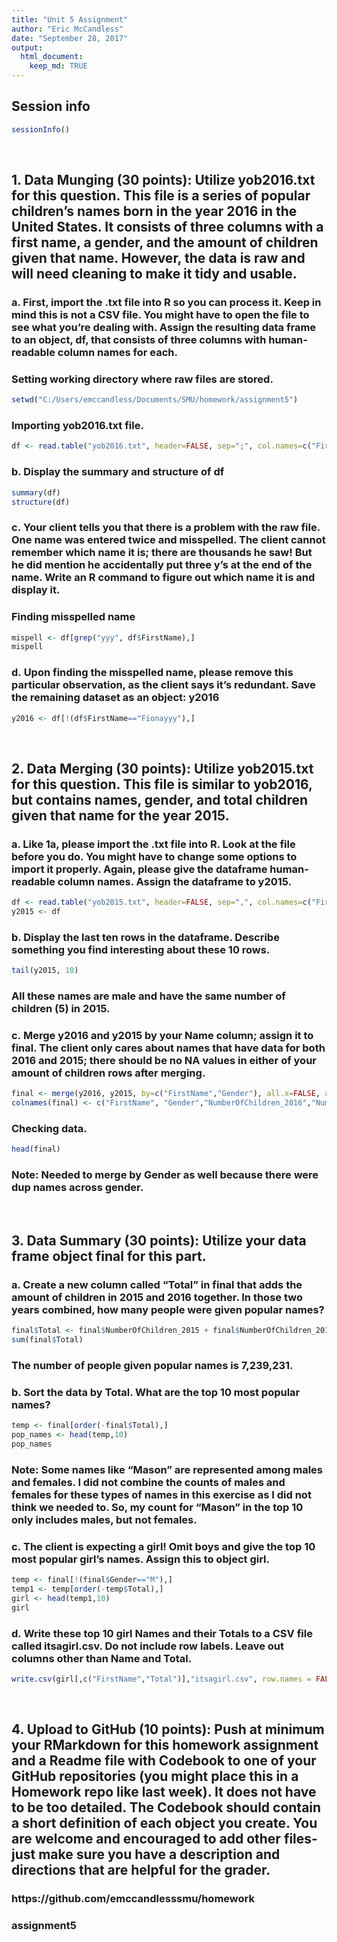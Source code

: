 ```yaml
---
title: "Unit 5 Assignment"
author: "Eric McCandless"
date: "September 28, 2017"
output: 
  html_document:
    keep_md: TRUE
---
```


## Session info
```r
sessionInfo()
```
$~$

## 1. Data Munging (30 points): Utilize yob2016.txt for this question. This file is a series of popular children's names born in the year 2016 in the United States. It consists of three columns with a first name, a gender, and the amount of children given that name. However, the data is raw and will need cleaning to make it tidy and usable.

### a. First, import the .txt file into R so you can process it. Keep in mind this is not a CSV file. You might have to open the file to see what you're dealing with. Assign the resulting data frame to an object, df, that consists of three columns with human-readable column names for each.

### Setting working directory where raw files are stored.

```r
setwd("C:/Users/emccandless/Documents/SMU/homework/assignment5")
```
### Importing yob2016.txt file.

```r
df <- read.table("yob2016.txt", header=FALSE, sep=";", col.names=c("FirstName", "Gender", "NumberOfChildren"))
```

### b. Display the summary and structure of df

```r
summary(df)
structure(df)
```

### c. Your client tells you that there is a problem with the raw file. One name was entered twice and misspelled. The client cannot remember which name it is; there are thousands he saw! But he did mention he accidentally put three y's at the end of the name. Write an R command to figure out which name it is and display it.

### Finding misspelled name

```r
mispell <- df[grep("yyy", df$FirstName),]
mispell
```

### d. Upon finding the misspelled name, please remove this particular observation, as the client says it's redundant. Save the remaining dataset as an object: y2016

```r
y2016 <- df[!(df$FirstName=="Fionayyy"),]
```
$~$

## 2. Data Merging (30 points): Utilize yob2015.txt for this question. This file is similar to yob2016, but contains names, gender, and total children given that name for the year 2015.

### a. Like 1a, please import the .txt file into R. Look at the file before you do. You might have to change some options to import it properly. Again, please give the dataframe human-readable column names. Assign the dataframe to y2015.

```r
df <- read.table("yob2015.txt", header=FALSE, sep=",", col.names=c("FirstName", "Gender", "NumberOfChildren"))
y2015 <- df
```

### b. Display the last ten rows in the dataframe. Describe something you find interesting about these 10 rows.

```r
tail(y2015, 10)
```

### All these names are male and have the same number of children (5) in 2015.

### c. Merge y2016 and y2015 by your Name column; assign it to final. The client only cares about names that have data for both 2016 and 2015; there should be no NA values in either of your amount of children rows after merging.

```r
final <- merge(y2016, y2015, by=c("FirstName","Gender"), all.x=FALSE, all.y=FALSE)
colnames(final) <- c("FirstName", "Gender","NumberOfChildren_2016","NumberOfChildren_2015")
```

### Checking data.
```r
head(final)
```

### Note:  Needed to merge by Gender as well because there were dup names across gender.

$~$

## 3. Data Summary (30 points): Utilize your data frame object final for this part.

### a. Create a new column called "Total" in final that adds the amount of children in 2015 and 2016 together. In those two years combined, how many people were given popular names?

```r
final$Total <- final$NumberOfChildren_2015 + final$NumberOfChildren_2016
sum(final$Total)
```
### The number of people given popular names is 7,239,231. 

### b. Sort the data by Total. What are the top 10 most popular names?

```r
temp <- final[order(-final$Total),]
pop_names <- head(temp,10)
pop_names
```
### Note:  Some names like "Mason" are represented among males and females.  I did not combine the counts of males and females for these types of names in this exercise as I did not think we needed to.  So, my count for "Mason" in the top 10 only includes males, but not females. 

### c. The client is expecting a girl! Omit boys and give the top 10 most popular girl's names. Assign this to object girl.

```r
temp <- final[!(final$Gender=="M"),]
temp1 <- temp[order(-temp$Total),]
girl <- head(temp1,10)
girl
```

### d. Write these top 10 girl Names and their Totals to a CSV file called itsagirl.csv. Do not include row labels. Leave out columns other than Name and Total.

```r
write.csv(girl[,c("FirstName","Total")],"itsagirl.csv", row.names = FALSE)
```
$~$

## 4. Upload to GitHub (10 points): Push at minimum your RMarkdown for this homework assignment and a Readme file with Codebook to one of your GitHub repositories (you might place this in a Homework repo like last week). It does not have to be too detailed. The Codebook should contain a short definition of each object you create. You are welcome and encouraged to add other files-just make sure you have a description and directions that are helpful for the grader.

### https://github.com/emccandlesssmu/homework
### assignment5
